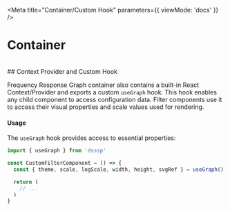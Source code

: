 
<Meta title="Container/Custom Hook" parameters={{ viewMode: 'docs' }} />

# Container
<br/>
## Context Provider and Custom Hook

Frequency Response Graph container also contains a built-in React Context/Provider and exports a custom `useGraph` hook. This hook enables any child component to access configuration data. Filter components use it to access their visual properties and scale values used for rendering.

#### Usage

The `useGraph` hook provides access to essential properties:

```jsx
import { useGraph } from 'dsssp'

const CustomFilterComponent = () => {
  const { theme, scale, logScale, width, height, svgRef } = useGraph()

  return (
    // ...
  )
}
```
